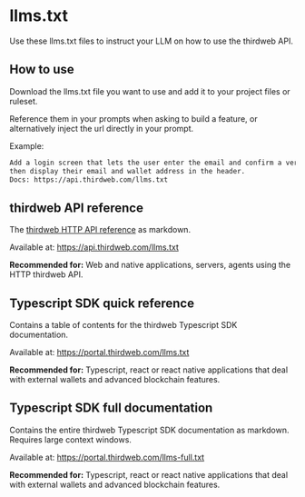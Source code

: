 # llms.txt

Use these llms.txt files to instruct your LLM on how to use the thirdweb API.

## How to use

Download the llms.txt file you want to use and add it to your project files or ruleset.

Reference them in your prompts when asking to build a feature, or alternatively inject the url directly in your prompt.

Example:

```txt
Add a login screen that lets the user enter the email and confirm a verification code.
then display their email and wallet address in the header. 
Docs: https://api.thirdweb.com/llms.txt
```

## thirdweb API reference

The [thirdweb HTTP API reference](/reference) as markdown. 

Available at: https://api.thirdweb.com/llms.txt

**Recommended for:** Web and native applications, servers, agents using the HTTP thirdweb API.


## Typescript SDK quick reference

Contains a table of contents for the thirdweb Typescript SDK documentation.

Available at: https://portal.thirdweb.com/llms.txt

**Recommended for:** Typescript, react or react native applications that deal with external wallets and advanced blockchain features.


## Typescript SDK full documentation

Contains the entire thirdweb Typescript SDK documentation as markdown. Requires large context windows.

Available at: https://portal.thirdweb.com/llms-full.txt

**Recommended for:** Typescript, react or react native applications that deal with external wallets and advanced blockchain features.